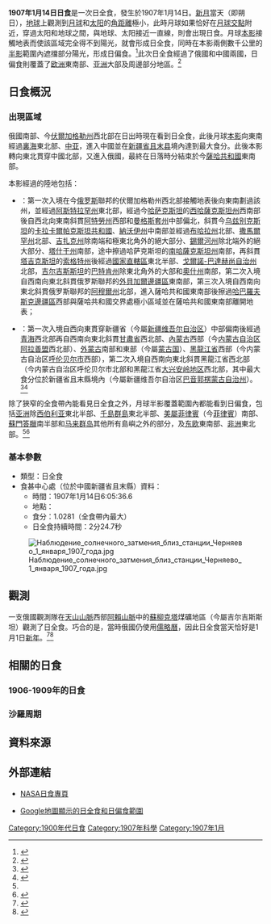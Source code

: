 {{noteTA
|G1=Toponym
|1=zh-hans:数字; zh-tw:數位; zh-hk:數碼
}}
{{Infobox Solar eclipse
| Year        = 1907
| Month       = 1
| Day         = 14
| Type        = 日全食
| Image       = SE1907Jan14T.png
| Image size  = 200px
| Image intro = 1907年1月14日日全食路徑圖
  <!--   日食資料   -->
| Gamma       = 0.8628
| Mag         = 1.0281
| Saros       = 120
| Saros total = 71
| Saros seq   = 55
  <!--     食甚     -->
| Duration    = 2分24.7秒
| Location    = [[清朝|中國]][[新疆省_(清)|新疆省]][[且末县|且末县]]
| Coords      = {{coord|38|17.8|N|86|23.4|E}}
| Width       = 189.2公里
  <!--   開始時間   -->
| Partial     = 
| Start type  = 
| Centre      = 
| Greatest    = 6:05:36.6
  <!--     倒數     -->
| hour        = 06
| minute      = 05
| second      = 36
| Duration_s  = 
}}
'''1907年1月14日日食'''是一次日全食，發生於1907年1月14日。[[新月|新月]]當天（即朔日），[[地球|地球]]上觀測到[[月球|月球]]和[[太阳|太阳]]的[[角距離|角距離]]極小，此時月球如果恰好在[[月球交點|月球交點]]附近，穿過太阳和地球之間，與地球、太阳接近一直線，則會出現日食。月球[[本影|本影]]接觸地表而使該區域完全得不到陽光，就會形成日全食，同時在本影兩側數千公里的[[半影|半影]]範圍內遮擋部分陽光，形成日偏食。<ref name="astron">{{cite web|author=樊忠玉|title=日（月）食|url=http://www.astron.ac.cn/bencandy-51-1630-1.htm|publisher=中国天文科普网|accessdate=2016-04-22|archive-date=2014-09-17|archive-url=https://web.archive.org/web/20140917080048/http://www.astron.ac.cn/bencandy-51-1630-1.htm|dead-url=no}}</ref>此次日全食經過了俄國和中國兩國，日偏食則覆蓋了[[欧洲|欧洲]]東南部、[[亚洲|亚洲]]大部及周邊部分地區。<ref name="NASAGIF">{{cite web|author=Fred Espenak|title=Total Solar Eclipse of 1907 Jan 14|url=http://eclipse.gsfc.nasa.gov/SEplot/SEplot1901/SE1907Jan14T.GIF|publisher=NASA Eclipse Web Site|accessdate=2016-04-22|archive-date=2020-10-23|archive-url=https://web.archive.org/web/20201023034037/https://eclipse.gsfc.nasa.gov/SEplot/SEplot1901/SE1907Jan14T.GIF|dead-url=no}}{{en}}</ref>

== 日食概況 ==
=== 出現區域 ===
俄國南部、今[[伏爾加格勒州|伏爾加格勒州]]西北部在日出時現在看到日全食，此後月球[[本影|本影]]向東南經過[[裏海|裏海]]東北部、[[中亚|中亚]]，進入中國並在[[新疆省_(清)|新疆省]][[且末县|且末县]]境內達到最大食分。此後本影轉向東北貫穿中國北部，又進入俄國，最終在日落時分結束於今[[薩哈共和國|薩哈共和國]]東南部。

本影經過的陸地包括：
*{{flag|Russian Empire}}：第一次入境在今[[俄罗斯|俄罗斯]]聯邦的伏爾加格勒州西北部接觸地表後向東南劃過該州，並經過[[阿斯特拉罕州|阿斯特拉罕州]]東北部，經過今[[哈萨克斯坦|哈萨克斯坦]]的[[西哈薩克斯坦州|西哈薩克斯坦州]]西南部後自西北向東南斜貫[[阿特勞州|阿特勞州]]西部和[[曼格斯套州|曼格斯套州]]中部偏北，斜貫今[[乌兹别克斯坦|乌兹别克斯坦]]的[[卡拉卡爾帕克斯坦共和國|卡拉卡爾帕克斯坦共和國]]、[[納沃伊州|納沃伊州]]中南部並經過[[布哈拉州|布哈拉州]]北部、[[撒馬爾罕州|撒馬爾罕州]]北部、[[吉扎克州|吉扎克州]]除南端和極東北角外的絕大部分、[[錫爾河州|錫爾河州]]除北端外的絕大部分、[[塔什干州|塔什干州]]南部，途中擦過哈萨克斯坦的[[南哈薩克斯坦州|南哈薩克斯坦州]]南部，再斜貫[[塔吉克斯坦|塔吉克斯坦]]的[[索格特州|索格特州]]後經過[[國家直轄區|國家直轄區]]東北半部、[[戈爾諾-巴達赫尚自治州|戈爾諾-巴達赫尚自治州]]北部，[[吉尔吉斯斯坦|吉尔吉斯斯坦]]的[[巴特肯州|巴特肯州]]除東北角外的大部和[[奧什州|奧什州]]南部，第二次入境自西南向東北斜貫俄罗斯聯邦的[[外貝加爾邊疆區|外貝加爾邊疆區]]東南部，第三次入境自西南向東北斜貫俄罗斯聯邦的[[阿穆爾州|阿穆爾州]]北部，進入薩哈共和國東南部後擦過[[哈巴羅夫斯克邊疆區|哈巴羅夫斯克邊疆區]]西部與薩哈共和國交界處極小區域並在薩哈共和國東南部離開地表；
*{{CHN-1889}}：第一次入境自西向東貫穿新疆省（今屬[[新疆维吾尔自治区|新疆维吾尔自治区]]）中部偏南後經過[[清代青海|青海]]西北部再自西南向東北斜貫[[甘肅省_(清)|甘肅省]]西北部、[[內札薩克蒙古|內蒙古]]西部（今[[内蒙古自治区|内蒙古自治区]][[阿拉善盟|阿拉善盟]]西北部）、[[外蒙古|外蒙古]]南部和東部（今屬[[蒙古国|蒙古国]]）、[[黑龍江省_(清)|黑龍江省]]西部（今内蒙古自治区[[呼伦贝尔市|呼伦贝尔市]]西部），第二次入境自西南向東北斜貫黑龍江省西北部（今内蒙古自治区呼伦贝尔市北部和黑龍江省[[大兴安岭地区|大兴安岭地区]]西北部，其中最大食分位於新疆省且末縣境內（今屬新疆维吾尔自治区[[巴音郭楞蒙古自治州|巴音郭楞蒙古自治州]]）。<ref>{{cite web|author=Fred Espenak|title=Total Solar Eclipse of 1907 Jan 14 - Google Maps and Solar Eclipse Paths|url=http://eclipse.gsfc.nasa.gov/SEgoogle/SEgoogle1901/SE1907Jan14Tgoogle.html|publisher=NASA Eclipse Web Site|accessdate=2016-04-22|archive-date=2020-10-20|archive-url=https://web.archive.org/web/20201020053732/https://eclipse.gsfc.nasa.gov/SEgoogle/SEgoogle1901/SE1907Jan14Tgoogle.html|dead-url=no}}{{en}}</ref><ref>{{cite web|author=Xavier M. Jubier|title=Eclipse Totale de Soleil du 14 janvier 1907 - Cartographie Interactive Google (1907 January 14 Total Solar Eclipse - Interactive Google Map)|url=http://xjubier.free.fr/site_pages/solar_eclipses/xSE_GoogleMap3.php?Ecl=+19070114|accessdate=2016-04-22|archive-date=2020-05-08|archive-url=https://web.archive.org/web/20200508173631/http://xjubier.free.fr/site_pages/solar_eclipses/xSE_GoogleMap3.php?Ecl=+19070114|dead-url=no}}{{fr}}{{en}}</ref>

除了狹窄的全食帶內能看見日全食之外，月球半影覆蓋範圍內都能看到日偏食，包括[[亚洲|亚洲]]除[[西伯利亚|西伯利亚]]東北半部、[[千島群島|千島群島]]東北半部、[[美屬菲律賓|美屬菲律賓]]（今[[菲律賓|菲律賓]]）南部、[[蘇門答臘|蘇門答臘]]南半部和[[马来群岛|马来群岛]]其他所有島嶼之外的部分，及[[东欧|东欧]]東南部、[[非洲|非洲]]東北部。<ref name="NASAGIF"/><ref>{{cite web|author=Fred Espenak|title=Catalog of Solar Eclipses (1901 to 2000)|url=http://eclipse.gsfc.nasa.gov/SEcat5/SE1901-2000.html|publisher=NASA Eclipse Web Site|accessdate=2016-04-22|archive-date=2017-12-28|archive-url=https://web.archive.org/web/20171228100215/https://eclipse.gsfc.nasa.gov/SEcat5/SE1901-2000.html|dead-url=no}}{{en}}</ref>

=== 基本參數 ===
{{NoteUTC}}
* 類型：日全食
* 食甚中心處（位於中國新疆省且末縣）資料：
** 時間：1907年1月14日6:05:36.6
** 地點：{{coord|38|17.8|N|86|23.4|E}}
** 食分：1.0281（全食帶內最大）
** 日全食持續時間：2分24.7秒
[[File:Наблюдение_солнечного_затмения_близ_станции_Черняево_1_января_1907_года.jpg|thumb]]

== 觀測 ==
一支俄國觀測隊在[[天山山脈|天山山脈]]西部[[阿賴山脈|阿賴山脈]]中的[[蘇柳克塔|蘇柳克塔]]煤礦地區（今屬吉尔吉斯斯坦）觀測了日全食。巧合的是，當時俄國仍使用[[儒略曆|儒略曆]]，因此日全食當天恰好是1月1日[[元旦|新年]]。<ref>{{cite web|title=Затмение 1907 года|url=http://mytashkent.uz/2009/09/21/zatmenie-1907-goda/|publisher=Письма о Ташкенте|date=2009-09-21|accessdate=2016-04-23|archive-date=2020-10-27|archive-url=https://web.archive.org/web/20201027182336/https://mytashkent.uz/2009/09/21/zatmenie-1907-goda/|dead-url=no}}{{ru}}</ref><ref>{{cite web|title=Observing a Solar Eclipse on January 1, 1907 near the Cherniaevo Station in the Tian-Shan Mountains above the Saliuktin Mines. Golodnaia Steppe|url=https://www.wdl.org/en/item/6567/|publisher=[[世界数字图书馆|世界数字图书馆]]|accessdate=2016-04-23|archive-date=2020-05-19|archive-url=https://web.archive.org/web/20200519145409/https://www.wdl.org/en/item/6567/|dead-url=no}}{{en}}</ref>

== 相關的日食 ==
=== 1906-1909年的日食 ===
{{Solar eclipse set 1906-1909}}

=== 沙羅周期 ===
{{Solar Saros series 120}}

== 資料來源 ==
{{reflist}}

== 外部連結 ==
{{Commons cat|Solar eclipse of 1907 January 14}}
{{日食主題}}
* [http://eclipse.gsfc.nasa.gov/solar.html NASA日食專頁]{{Wayback|url=http://eclipse.gsfc.nasa.gov/solar.html |date=20190108200537 }}{{en}}
{{Solar eclipse NASA reference|1901/SE1907Jan14T}}
* [http://xjubier.free.fr/site_pages/solar_eclipses/xSE_GoogleMap3.php?Ecl=+19070114 Google地圖顯示的日全食和日偏食範圍]{{Wayback|url=http://xjubier.free.fr/site_pages/solar_eclipses/xSE_GoogleMap3.php?Ecl=+19070114 |date=20200508173631 }}{{fr}}{{en}}

{{Solar eclipses
|nature=日全食
|previous=[[1906年8月20日日食|1906年8月20日日食]]
|natureprevious=日偏食
|next=[[1907年7月10日日食|1907年7月10日日食]]
|naturenext=日環食
|previoussamenature=[[1905年8月30日日食|1905年8月30日日食]]
|nextsamenature=[[1908年1月3日日食|1908年1月3日日食]]
}}

{{日食}}

[[Category:1900年代日食|Category:1900年代日食]]
[[Category:1907年科學|Category:1907年科學]]
[[Category:1907年1月|Category:1907年1月]]